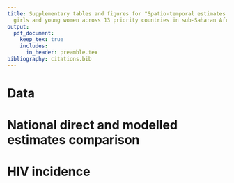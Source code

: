 ```yaml
---
title: Supplementary tables and figures for "Spatio-temporal estimates of HIV risk group proportions for adolescent
  girls and young women across 13 priority countries in sub-Saharan Africa"
output:
  pdf_document:
    keep_tex: true
    includes:
      in_header: preamble.tex
bibliography: citations.bib
---
```


\newpage

# Data

\begin{longtable}{rlrcrrrr}
\toprule
\multicolumn{1}{l}{} &  &  &  & \multicolumn{4}{c}{Sample size} \\ 
\cmidrule(lr){5-8}
\multicolumn{1}{l}{} & Type & Year & Transactional sex question & 15-19 & 20-24 & 25-29 & Total \\ 
\midrule
\multicolumn{1}{l}{Botswana} \\ 
\midrule
 & BAIS & 2013 & \cmark & 557 & 588 & 649 & 1794 \\ 
Total &  &  &  & $557$ & $588$ & $649$ & $1794$ \\ 
\midrule
\multicolumn{1}{l}{Cameroon} \\ 
\midrule
 & DHS & 2004 & \xmark & 2675 & 2207 & 1732 & 6614 \\ 
 & DHS & 2011 & \xmark & 3588 & 3115 & 2655 & 9358 \\ 
 & PHIA & 2017 & \xmark & 2620 & 2339 & 2259 & 7218 \\ 
 & DHS & 2018 & \cmark & 3349 & 2463 & 2345 & 8157 \\ 
Total &  &  &  & $12232$ & $10124$ & $8991$ & $31347$ \\ 
\midrule
\multicolumn{1}{l}{Kenya} \\ 
\midrule
 & DHS & 2003 & \xmark & 1819 & 1709 & 1391 & 4919 \\ 
 & DHS & 2008 & \xmark & 1767 & 1743 & 1419 & 4929 \\ 
 & DHS & 2014 & \xmark & 2861 & 2534 & 2858 & 8253 \\ 
Total &  &  &  & $6447$ & $5986$ & $5668$ & $18101$ \\ 
\midrule
\multicolumn{1}{l}{Lesotho} \\ 
\midrule
 & DHS & 2004 & \xmark & 1761 & 1455 & 1026 & 4242 \\ 
 & DHS & 2009 & \xmark & 1833 & 1543 & 1194 & 4570 \\ 
 & DHS & 2014 & \xmark & 1537 & 1292 & 1067 & 3896 \\ 
 & PHIA & 2017 & \cmark & 1156 & 1202 & 1054 & 3412 \\ 
Total &  &  &  & $6287$ & $5492$ & $4341$ & $16120$ \\ 
\midrule
\multicolumn{1}{l}{Mozambique} \\ 
\midrule
 & AIS & 2009 & \xmark & 1031 & 1106 & 987 & 3124 \\ 
 & DHS & 2011 & \xmark & 2932 & 2299 & 2206 & 7437 \\ 
 & AIS & 2015 & \xmark & 1552 & 1389 & 1080 & 4021 \\ 
Total &  &  &  & $5515$ & $4794$ & $4273$ & $14582$ \\ 
\midrule
\multicolumn{1}{l}{Malawi} \\ 
\midrule
 & DHS & 2000 & \xmark & 2914 & 2998 & 2358 & 8270 \\ 
 & DHS & 2004 & \xmark & 2407 & 2823 & 2135 & 7365 \\ 
 & DHS & 2010 & \xmark & 5031 & 4387 & 4309 & 13727 \\ 
 & DHS & 2015 & \cmark & 5273 & 5094 & 3976 & 14343 \\ 
 & PHIA & 2016 & \cmark & 1646 & 1934 & 1511 & 5091 \\ 
Total &  &  &  & $17271$ & $17236$ & $14289$ & $48796$ \\ 
\midrule
\multicolumn{1}{l}{Namibia} \\ 
\midrule
 & DHS & 2000 & \xmark & 1427 & 1313 & 1098 & 3838 \\ 
 & DHS & 2006 & \xmark & 2203 & 1869 & 1544 & 5616 \\ 
 & DHS & 2013 & \xmark & 1852 & 1709 & 1481 & 5042 \\ 
 & PHIA & 2017 & \cmark & 1491 & 1525 & 1370 & 4386 \\ 
Total &  &  &  & $6973$ & $6416$ & $5493$ & $18882$ \\ 
\midrule
\multicolumn{1}{l}{Eswatini} \\ 
\midrule
 & DHS & 2006 & \xmark & 1265 & 1027 & 731 & 3023 \\ 
 & PHIA & 2017 & \xmark & 1031 & 895 & 811 & 2737 \\ 
Total &  &  &  & $2296$ & $1922$ & $1542$ & $5760$ \\ 
\midrule
\multicolumn{1}{l}{Tanzania} \\ 
\midrule
 & AIS & 2003 & \xmark & 1466 & 1377 & 1270 & 4113 \\ 
 & AIS & 2007 & \xmark & 2137 & 1676 & 1509 & 5322 \\ 
 & DHS & 2010 & \xmark & 2221 & 1860 & 1613 & 5694 \\ 
 & AIS & 2012 & \xmark & 2474 & 1923 & 1815 & 6212 \\ 
 & PHIA & 2016 & \cmark & 2999 & 2845 & 2521 & 8365 \\ 
Total &  &  &  & $11297$ & $9681$ & $8728$ & $29706$ \\ 
\midrule
\multicolumn{1}{l}{Uganda} \\ 
\midrule
 & DHS & 2000 & \xmark & 1687 & 1541 & 1326 & 4554 \\ 
 & DHS & 2006 & \xmark & 1948 & 1660 & 1404 & 5012 \\ 
 & AIS & 2011 & \xmark & 2451 & 2164 & 1921 & 6536 \\ 
 & DHS & 2011 & \xmark & 2025 & 1664 & 1614 & 5303 \\ 
 & DHS & 2016 & \cmark & 4276 & 3782 & 3014 & 11072 \\ 
 & PHIA & 2016 & \xmark & 3289 & 3059 & 2574 & 8922 \\ 
\midrule 
Total &  &  &  & $15676$ & $13870$ & $11853$ & $41399$ \\ 
\midrule
\multicolumn{1}{l}{South Africa} \\ 
\midrule
 & DHS & 2016 & \cmark & 1505 & 1408 & 1397 & 4310 \\ 
Total &  &  &  & $1505$ & $1408$ & $1397$ & $4310$ \\ 
\midrule
\multicolumn{1}{l}{Zambia} \\ 
\midrule
 & DHS & 2007 & \xmark & 1598 & 1405 & 1373 & 4376 \\ 
 & DHS & 2013 & \xmark & 3685 & 3036 & 2789 & 9510 \\ 
 & PHIA & 2016 & \cmark & 2120 & 2045 & 1619 & 5784 \\ 
 & DHS & 2018 & \cmark & 3112 & 2687 & 2166 & 7965 \\ 
Total &  &  &  & $10515$ & $9173$ & $7947$ & $27635$ \\ 
\midrule
\multicolumn{1}{l}{Zimbabwe} \\ 
\midrule
 & DHS & 1999 & \xmark & 1467 & 1230 & 1011 & 3708 \\ 
 & DHS & 2005 & \xmark & 2128 & 1943 & 1438 & 5509 \\ 
 & DHS & 2010 & \xmark & 1963 & 1796 & 1679 & 5438 \\ 
 & DHS & 2015 & \cmark & 2154 & 1777 & 1646 & 5577 \\ 
 & PHIA & 2016 & \cmark & 2114 & 1817 & 1573 & 5504 \\ 
Total &  &  &  & $9826$ & $8563$ & $7347$ & $25736$ \\ 
\midrule 
\midrule 
Total &  &  &  & $106397$ & $95253$ & $82518$ & $284168$ \\ 
\bottomrule
\caption{All surveys that we used in our analysis and their sample sizes.}
\label{tab:surveys-used}
\end{longtable}

\begin{table}[h]
\centering
\begin{tabularx}{\textwidth}{lX}
\toprule
Survey & Exclusion reason \\ 
 \midrule
MOZ2003DHS & No GPS coordinates available to place survey clusters within districts. \\
TZA2015DHS & Insufficient sexual behaviour questions. \\
UGA2004AIS & Unable to download region boundaries. \\
ZMB2002DHS & No GPS coordinates available to place survey clusters within districts. \\
\bottomrule
\end{tabularx}
\label{tab:surveys-excluded}
\caption{All surveys excluded from our analysis.}
\end{table}

\newpage

\begin{longtable}{lrr}
\toprule
Country & Number of areas & Analysis level \\ 
\midrule
Botswana & 27 & 3 \\ 
Cameroon & 58 & 2 \\ 
Kenya & 47 & 2 \\ 
Lesotho & 10 & 1 \\ 
Mozambique & 161 & 3 \\ 
Malawi & 33 & 5 \\ 
Namibia & 38 & 2 \\ 
Eswatini & 4 & 1 \\ 
Tanzania & 195 & 4 \\ 
Uganda & 136 & 3 \\ 
South Africa & 52 & 2 \\ 
Zambia & 116 & 2 \\ 
Zimbabwe & 63 & 2 \\ 
\bottomrule
\end{longtable}

\clearpage

# National direct and modelled estimates comparison

\begin{figure}[h]
\centering
\makebox[\textwidth][c]{\includegraphics[page=1]{depends/temporal-interpolation-ribbon.pdf}}
\caption{Comparison of modelled and direct national-level estimates in 1999-2018 in Botswana. Estimates are described as "partially direct" when there are no surveys containing a transactional sex question in a country-age-group and we instead used modelled logistic regression estimates to differentiate the direct estimates.}
\label{fig:temporal-interpolation-ribbon-1}
\end{figure}

\begin{figure}[h]
\centering
\makebox[\textwidth][c]{\includegraphics[page=2]{depends/temporal-interpolation-ribbon.pdf}}
\caption{Comparison of modelled and direct national-level estimates in 1999-2018 in Cameroon. Estimates are described as "partially direct" when there are no surveys containing a transactional sex question in a country-age-group and we instead used modelled logistic regression estimates to differentiate the direct estimates.}
\label{fig:temporal-interpolation-ribbon-2}
\end{figure}

\begin{figure}[h]
\centering
\makebox[\textwidth][c]{\includegraphics[page=3]{depends/temporal-interpolation-ribbon.pdf}}
\caption{Comparison of modelled and direct national-level estimates in 1999-2018 in Kenya. Estimates are described as "partially direct" when there are no surveys containing a transactional sex question in a country-age-group and we instead used modelled logistic regression estimates to differentiate the direct estimates.}
\label{fig:temporal-interpolation-ribbon-3}
\end{figure}

\begin{figure}[h]
\centering
\makebox[\textwidth][c]{\includegraphics[page=4]{depends/temporal-interpolation-ribbon.pdf}}
\caption{Comparison of modelled and direct national-level estimates in 1999-2018 in Lesotho. Estimates are described as "partially direct" when there are no surveys containing a transactional sex question in a country-age-group and we instead used modelled logistic regression estimates to differentiate the direct estimates.}
\label{fig:temporal-interpolation-ribbon-4}
\end{figure}

\begin{figure}[h]
\centering
\makebox[\textwidth][c]{\includegraphics[page=5]{depends/temporal-interpolation-ribbon.pdf}}
\caption{Comparison of modelled and direct national-level estimates in 1999-2018 in Mozambique. Estimates are described as "partially direct" when there are no surveys containing a transactional sex question in a country-age-group and we instead used modelled logistic regression estimates to differentiate the direct estimates.}
\label{fig:temporal-interpolation-ribbon-5}
\end{figure}

\begin{figure}[h]
\centering
\makebox[\textwidth][c]{\includegraphics[page=6]{depends/temporal-interpolation-ribbon.pdf}}
\caption{Comparison of modelled and direct national-level estimates in 1999-2018 in Malawi. Estimates are described as "partially direct" when there are no surveys containing a transactional sex question in a country-age-group and we instead used modelled logistic regression estimates to differentiate the direct estimates.}
\label{fig:temporal-interpolation-ribbon-6}
\end{figure}

\begin{figure}[h]
\centering
\makebox[\textwidth][c]{\includegraphics[page=7]{depends/temporal-interpolation-ribbon.pdf}}
\caption{Comparison of modelled and direct national-level estimates in 1999-2018 in Namibia. Estimates are described as "partially direct" when there are no surveys containing a transactional sex question in a country-age-group and we instead used modelled logistic regression estimates to differentiate the direct estimates.}
\label{fig:temporal-interpolation-ribbon-7}
\end{figure}

\begin{figure}[h]
\centering
\makebox[\textwidth][c]{\includegraphics[page=8]{depends/temporal-interpolation-ribbon.pdf}}
\caption{Comparison of modelled and direct national-level estimates in 1999-2018 in Eswatini. Estimates are described as "partially direct" when there are no surveys containing a transactional sex question in a country-age-group and we instead used modelled logistic regression estimates to differentiate the direct estimates.}
\label{fig:temporal-interpolation-ribbon-8}
\end{figure}

\begin{figure}[h]
\centering
\makebox[\textwidth][c]{\includegraphics[page=9]{depends/temporal-interpolation-ribbon.pdf}}
\caption{Comparison of modelled and direct national-level estimates in 1999-2018 in Tanzania. Estimates are described as "partially direct" when there are no surveys containing a transactional sex question in a country-age-group and we instead used modelled logistic regression estimates to differentiate the direct estimates.}
\label{fig:temporal-interpolation-ribbon-9}
\end{figure}

\begin{figure}[h]
\centering
\makebox[\textwidth][c]{\includegraphics[page=10]{depends/temporal-interpolation-ribbon.pdf}}
\caption{Comparison of modelled and direct national-level estimates in 1999-2018 in Uganda. Estimates are described as "partially direct" when there are no surveys containing a transactional sex question in a country-age-group and we instead used modelled logistic regression estimates to differentiate the direct estimates.}
\label{fig:temporal-interpolation-ribbon-10}
\end{figure}

\begin{figure}[h]
\centering
\makebox[\textwidth][c]{\includegraphics[page=11]{depends/temporal-interpolation-ribbon.pdf}}
\caption{Comparison of modelled and direct national-level estimates in 1999-2018 in South Africa. Estimates are described as "partially direct" when there are no surveys containing a transactional sex question in a country-age-group and we instead used modelled logistic regression estimates to differentiate the direct estimates.}
\label{fig:temporal-interpolation-ribbon-11}
\end{figure}

\begin{figure}[h]
\centering
\makebox[\textwidth][c]{\includegraphics[page=12]{depends/temporal-interpolation-ribbon.pdf}}
\caption{Comparison of modelled and direct national-level estimates in 1999-2018 in Zambia. Estimates are described as "partially direct" when there are no surveys containing a transactional sex question in a country-age-group and we instead used modelled logistic regression estimates to differentiate the direct estimates.}
\label{fig:temporal-interpolation-ribbon-12}
\end{figure}

<!-- \begin{figure}[h] -->
<!-- \centering -->
<!-- \makebox[\textwidth][c]{\includegraphics[page=13]{depends/temporal-interpolation-ribbon.pdf}} -->
<!-- \caption{Comparison of modelled and direct national-level estimates in 1999-2018 in Zimbabwe. Estimates are described as "partially direct" when there are no surveys containing a transactional sex question in a country-age-group and we instead used modelled logistic regression estimates to differentiate the direct estimates.} -->
<!-- \label{fig:temporal-interpolation-ribbon-13} -->
<!-- \end{figure} -->

\clearpage

# HIV incidence

\begin{figure}[h]
    \centering
    \makebox[\textwidth][c]{\includegraphics[page=1]{depends/incidence-district-sexbehav.pdf}}
    \caption{District level incidence for each of the risk groups in 2018 in Botswana.}
    \label{fig:incidence-district-sexbehav-1}
\end{figure}

\begin{figure}[h]
    \centering
    \makebox[\textwidth][c]{\includegraphics[page=2]{depends/incidence-district-sexbehav.pdf}}
    \caption{District level incidence for each of the risk groups in 2018 in Cameroon.}
    \label{fig:incidence-district-sexbehav-2}
\end{figure}

\begin{figure}[h]
    \centering
    \makebox[\textwidth][c]{\includegraphics[page=3]{depends/incidence-district-sexbehav.pdf}}
    \caption{District level incidence for each of the risk groups in 2018 in Kenya.}
    \label{fig:incidence-district-sexbehav-3}
\end{figure}

\begin{figure}[h]
    \centering
    \makebox[\textwidth][c]{\includegraphics[page=4]{depends/incidence-district-sexbehav.pdf}}
    \caption{District level incidence for each of the risk groups in 2018 in Lesotho.}
    \label{fig:incidence-district-sexbehav-4}
\end{figure}

\begin{figure}[h]
    \centering
    \makebox[\textwidth][c]{\includegraphics[page=5]{depends/incidence-district-sexbehav.pdf}}
    \caption{District level incidence for each of the risk groups in 2018 in Mozambique.}
    \label{fig:incidence-district-sexbehav-5}
\end{figure}

\begin{figure}[h]
    \centering
    \makebox[\textwidth][c]{\includegraphics[page=6]{depends/incidence-district-sexbehav.pdf}}
    \caption{District level incidence for each of the risk groups in 2018 in Malawi.}
    \label{fig:incidence-district-sexbehav-6}
\end{figure}

\begin{figure}[h]
    \centering
    \makebox[\textwidth][c]{\includegraphics[page=7]{depends/incidence-district-sexbehav.pdf}}
    \caption{District level incidence for each of the risk groups in 2018 in Namibia.}
    \label{fig:incidence-district-sexbehav-7}
\end{figure}

\begin{figure}[h]
    \centering
    \makebox[\textwidth][c]{\includegraphics[page=8]{depends/incidence-district-sexbehav.pdf}}
    \caption{District level incidence for each of the risk groups in 2018 in Eswatini.}
    \label{fig:incidence-district-sexbehav-8}
\end{figure}

\begin{figure}[h]
    \centering
    \makebox[\textwidth][c]{\includegraphics[page=9]{depends/incidence-district-sexbehav.pdf}}
    \caption{District level incidence for each of the risk groups in 2018 in Tanzania.}
    \label{fig:incidence-district-sexbehav-9}
\end{figure}

\begin{figure}[h]
    \centering
    \makebox[\textwidth][c]{\includegraphics[page=10]{depends/incidence-district-sexbehav.pdf}}
    \caption{District level incidence for each of the risk groups in 2018 in Uganda.}
    \label{fig:incidence-district-sexbehav-10}
\end{figure}

\begin{figure}[h]
    \centering
    \makebox[\textwidth][c]{\includegraphics[page=11]{depends/incidence-district-sexbehav.pdf}}
    \caption{District level incidence for each of the risk groups in 2018 in South Africa.}
    \label{fig:incidence-district-sexbehav-11}
\end{figure}

\begin{figure}[h]
    \centering
    \makebox[\textwidth][c]{\includegraphics[page=12]{depends/incidence-district-sexbehav.pdf}}
    \caption{District level incidence for each of the risk groups in 2018 in Zambia.}
    \label{fig:incidence-district-sexbehav-12}
\end{figure}

<!-- \begin{figure}[h] -->
<!--     \centering -->
<!--     \makebox[\textwidth][c]{\includegraphics[page=13]{depends/incidence-district-sexbehav.pdf}} -->
<!--     \caption{District level incidence for each of the risk groups in 2018 in Zimbabwe.} -->
<!--     \label{fig:incidence-district-sexbehav-13} -->
<!-- \end{figure} -->

\clearpage

